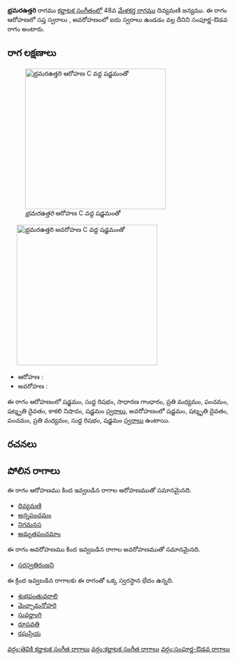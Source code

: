{{Infobox ragam
	| name          	=  భ్రమరఉత్తరి
	| synonym	    	= 
	| mela          	= 
	| chakra        	= 
	| janaka        	= 
	| type          	= సంపూర్ణ-ఔడవ
	| arohanam      	= {{svaraC|S|R1|G2|M2|P|D3|N3|S'}} 
	| avarohanam    	= {{svaraC|S'|D3|P|M2|R1|S}}
	| jeeva         	=
	| chhaya        	=
	| nyasa         	=
	| vishesha      	= 
	| equivalent  		= 
}}
{{కర్ణాటక సంగీత రాగాలు}}
''' భ్రమరఉత్తరి''' రాగము [[కర్ణాటక సంగీతం]]లో 48వ [[మేళకర్త రాగము]] దివ్యమణి జన్యము.  ఈ రాగం ఆరోహణలో సప్త స్వరాలు , అవరోహణంలో ఐదు స్వరాలు ఉండడం వల్ల దీనిని సంపూర్ణ-ఔడవ రాగం అంటారు.


==రాగ లక్షణాలు==
[[Image:bhramarauttari_ar_kb2wiki.png|thumb|right|316px|'' భ్రమరఉత్తరి'' ఆరోహణ C వద్ద షడ్జమంతో]]
	[[Image:bhramarauttari_av_kb2wiki.png|thumb|right|316px|'' భ్రమరఉత్తరి'' అవరోహణ C వద్ద షడ్జమంతో]]

* ఆరోహణ : {{svaraC|S|R1|G2|M2|P|D3|N3|S'}} 
* అవరోహణ : {{svaraC|S'|D3|P|M2|R1|S}}

ఈ రాగం ఆరోహణంలో షడ్జమం, సుద్ద  రిషభం, సాధారణ  గాంధారం, ప్రతి మధ్యమం, పంచమం, షట్శృతి దైవతం, కాకలి  నిషాదం, షడ్జమం [[స్వరాలు]], అవరోహణంలో షడ్జమం, షట్శృతి దైవతం, పంచమం, ప్రతి మధ్యమం, సుద్ద  రిషభం, షడ్జమం [[స్వరాలు]] ఉంటాయి.

==రచనలు==



==పోలిన రాగాలు==
ఈ రాగం ఆరోహణము కింద ఇవ్వబడిన రాగాల ఆరోహణముతో సమానమైనది.
* [[దివ్యమణి]]
* [[అన్నపంచమం]]
* [[నిగమనస]]
* [[అమృతపంచమాం]]

ఈ రాగం అవరోహణము కింద ఇవ్వబడిన రాగాల అవరోహణముతో సమానమైనది.
* [[సరస్వతిరంజని]]

ఈ క్రింద ఇవ్వబడిన రాగాలకు ఈ రాగంతో ఒక్క స్వరస్థాన భేదం ఉన్నది.
* [[శుభపంతువరాలి]]
* [[మెచ్చామనోహరి]]
* [[సువర్ణాంగి]]
* [[రూపవతి]]
* [[రఘప్రియ]]



[[వర్గం:తెవికి కర్ణాటక సంగీత రాగాలు]]
[[వర్గం:కర్ణాటక సంగీత రాగాలు]]
[[వర్గం:సంపూర్ణ-ఔడవ రాగాలు]]